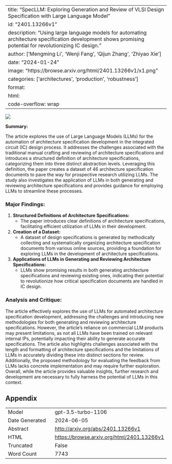 
---
title: "SpecLLM: Exploring Generation and Review of VLSI Design Specification with Large Language Model"
id: "2401.13266v1"
description: "Using large language models for automating architecture specification development shows promising potential for revolutionizing IC design."
author: ['Mengming Li', 'Wenji Fang', 'Qijun Zhang', 'Zhiyao Xie']
date: "2024-01-24"
image: "https://browse.arxiv.org/html/2401.13266v1/x1.png"
categories: ['architectures', 'production', 'robustness']
format:
  html:
    code-overflow: wrap
---

![](https://browse.arxiv.org/html/2401.13266v1/x1.png)

**Summary:**

The article explores the use of Large Language Models (LLMs) for the automation of architecture specification development in the integrated circuit (IC) design process. It addresses the challenges associated with the traditional manual crafting and reviewing of architecture specifications and introduces a structured definition of architecture specifications, categorizing them into three distinct abstraction levels. Leveraging this definition, the paper creates a dataset of 46 architecture specification documents to pave the way for prospective research utilizing LLMs. The study also investigates the application of LLMs in both generating and reviewing architecture specifications and provides guidance for employing LLMs to streamline these processes.

### Major Findings:
1. **Structured Definitions of Architecture Specifications:**
   - The paper introduces clear definitions of architecture specifications, facilitating efficient utilization of LLMs in their development.
   
2. **Creation of a Dataset:**
   - A dataset of design specifications is generated by methodically collecting and systematically organizing architecture specification documents from various online sources, providing a foundation for exploring LLMs in the development of architecture specifications.
   
3. **Applications of LLMs in Generating and Reviewing Architecture Specifications:**
   - LLMs show promising results in both generating architecture specifications and reviewing existing ones, indicating their potential to revolutionize how critical specification documents are handled in IC design.

### Analysis and Critique:

The article effectively explores the use of LLMs for automated architecture specification development, addressing the challenges and introducing new methodologies for both generating and reviewing architecture specifications. However, the article's reliance on commercial LLM products may present limitations, as not all LLMs have been trained on relevant internal IPs, potentially impacting their ability to generate accurate specifications. The article also highlights challenges associated with the length and formatting of architecture specifications and the limitations of LLMs in accurately dividing these into distinct sections for review. Additionally, the proposed methodology for evaluating the feedback from LLMs lacks concrete implementation and may require further exploration. Overall, while the article provides valuable insights, further research and development are necessary to fully harness the potential of LLMs in this context.

## Appendix

|          |          |
|----------|----------|
| Model     | gpt-3.5-turbo-1106       |
| Date Generated     | 2024-06-05       |
| Abstract | [http://arxiv.org/abs/2401.13266v1](http://arxiv.org/abs/2401.13266v1)        |
| HTML     | [https://browse.arxiv.org/html/2401.13266v1](https://browse.arxiv.org/html/2401.13266v1)       |
| Truncated       | False       |
| Word Count       | 7743       |